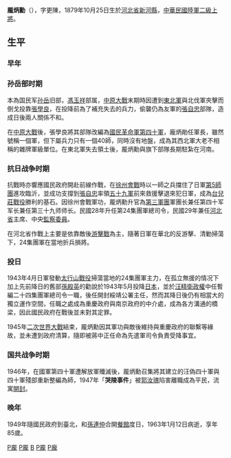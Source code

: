 {{unreferenced|time=2015-4-15}} 
{{Infobox Military Person
|name=龎炳勳
|nickname=龎瘸子
|date of birth={{birth date|1879|10|25}}
|placeofbirth= {{QING|直隸省}}[[冀州直隸州|冀州直隸州]][[新河縣|新河縣]]
|date of death={{death date and age|1963|1|12|1879|10|25}}
|placeofdeath= {{ROC|臺灣省}}[[臺北市_(省轄市)|臺北市]]
|nationality= {{ROC}}
|image=
|caption=國民革命軍第40軍長龎炳勳
|allegiance={{ROC}}<br>{{ROC-1940}}（1943年－1945年）
|branch={{ROCA}}<br> [[File:Flag_of_the_Republic_of_China-Nanjing_(War_Ensign).svg|25px]][[和平建国军|和平建国军]]
|serviceyears=1900年－1947年
|rank = [[二級上將|二級上將]]
|unit=第40軍，第三軍團司令，第24集團軍總司令，國軍新一路軍總司令
|battles=[[國民革命軍北伐|北伐]]，[[中原大戰|中原大戰]]，[[抗日戰爭_(中國)|抗日戰爭]]
|awards=[[青天白日勋章|青天白日勋章]]
|laterwork=[[餐館|餐館]]老板
}}
'''龎炳勳'''（{{bd|1879年|10月25日|1963年|1月12日|catIdx=P龐}}），字更陳，1879年10月25日生於[[河北省|河北省]][[新河縣|新河縣]]，[[中華民國陸軍|中華民國陸軍]][[二級上將|二級上將]]。

== 生平 ==
===早年===
{{Expand|time=2018-05-25T08:35:54+00:00}}
===孙岳部时期===
本為国民军[[孙岳|孙岳]]旧部，[[馮玉祥|馮玉祥]]部属，[[中原大戰|中原大戰]]末期時因遭到[[東北軍|東北軍]]與北伐軍夾擊而倒戈投靠[[張學良|張學良]]，在投降前為了補充失去的兵力，偷襲仍為友軍的[[張自忠|張自忠]]部隊，造成日後兩人關係不和。

在[[中原大戰|中原大戰]]後，張學良將其部隊改編為[[國民革命軍第四十軍|國民革命軍第四十軍]]，龐炳勛任軍長，雖然號稱一個軍，但下屬兵力只有一個40師，同時沒有地盤，成為其西北軍大老不相稱的雜牌軍級單位。在東北軍失去領土後，龎炳勳與旗下部隊長期駐紮在河南。

===抗日战争时期===
抗戰時亦響應國民政府開赴前線作戰，在[[徐州會戰|徐州會戰]]時以一師之兵擋住了日軍[[第5師團|第5師團]]進攻臨沂，並成功支撐到[[張自忠|張自忠]]率領[[國民革命軍第五十九軍|五十九軍]]前來救援擊退來犯日軍，成為[[台兒莊戰役|台兒莊戰役]]勝利的基石。因徐州會戰軍功，龎炳勳升官為[[第三軍團|第三軍團]]軍團长兼任第四十军军长兼任第三十九师师长。民國28年升任第24集團軍總司令，民國29年兼任[[河北省|河北省]]主席、中央[[監察委員|監察委員]]。

在河北省作戰上主要是依靠敵後[[游擊戰|游擊戰]]為主，隨著日軍在華北的反游擊、清勦掃蕩下，24集團軍在當地折兵損將。

===投日===
1943年4月日軍發動[[太行山戰役|太行山戰役]]掃蕩當地的24集團軍主力，在孤立無援的情况下加上先前降日的舊部[[孫殿英|孫殿英]]的勸說於1943年5月投降[[日本|日本]]，並於[[汪精衛政權|汪精衛政權]]中任暫編二十四集團軍總司令一職，後任開封綏靖公署主任，然而其降日後仍有相當大的獨立運作空間，任職之處成為重慶政府與南京政府的中介處，成為各方溝通的橋梁，因此國民政府在戰後並未對其定罪。

1945年[[二次世界大戰|二次世界大戰]]結束，龎炳勳因其軍功與敵後維持與重慶政府的聯繫等緣故，並未遭到政府清算，隨即被蔣中正任命為先遣軍司令負責受降事宜。

===国共战争时期===
1946年，在國軍第四十軍遭解放軍殲滅後，龎炳勳召集將其建立的汪偽四十軍與四十軍殘部重新整編為師，1947年「'''哭陵事件'''」被[[郭汝瑰|郭汝瑰]]陷害離職成為平民，流寓[[開封|開封]]。

===晚年===
1949年隨國民政府到臺北，和[[孫連仲|孫連仲]]合開[[餐館|餐館]]度日，1963年1月12日病逝，享年85歲。

{{河北行政长官|ROC}}
[[Category:中華民國大陸時期軍事人物|P龎]]
[[Category:中華民國陸軍中將|P龎]]
[[Category:龎姓|B]]
[[Category:新河县人|P龎]]
[[Category:台灣戰後河北移民|P龐]]